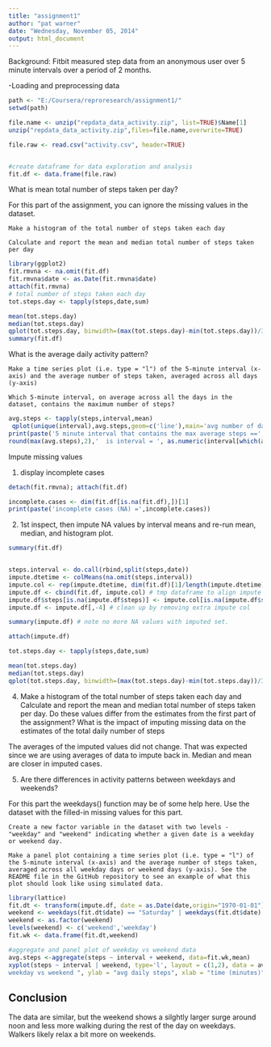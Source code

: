```yaml
---
title: "assignment1"
author: "pat warner"
date: "Wednesday, November 05, 2014"
output: html_document
---
```

Background: Fitbit measured step data from an anonymous user over 5 minute intervals over a period of 2 months.

-Loading and preprocessing data
```r
path <- "E:/Coursera/reproresearch/assignment1/"
setwd(path)

file.name <- unzip("repdata_data_activity.zip", list=TRUE)$Name[1]
unzip("repdata_data_activity.zip",files=file.name,overwrite=TRUE)

file.raw <- read.csv("activity.csv", header=TRUE)


#create dataframe for data exploration and analysis
fit.df <- data.frame(file.raw)
```

What is mean total number of steps taken per day?

For this part of the assignment, you can ignore the missing values in the dataset.

    Make a histogram of the total number of steps taken each day

    Calculate and report the mean and median total number of steps taken per day


```r
library(ggplot2)
fit.rmvna <- na.omit(fit.df)
fit.rmvna$date <- as.Date(fit.rmvna$date)
attach(fit.rmvna)
# total number of steps taken each day
tot.steps.day <- tapply(steps,date,sum)

mean(tot.steps.day)
median(tot.steps.day)
qplot(tot.steps.day, binwidth=(max(tot.steps.day)-min(tot.steps.day))/30, fill='red')
summary(fit.df)
```

What is the average daily activity pattern?

    Make a time series plot (i.e. type = "l") of the 5-minute interval (x-axis) and the average number of steps taken, averaged across all days (y-axis)

    Which 5-minute interval, on average across all the days in the dataset, contains the maximum number of steps?

```r
avg.steps <- tapply(steps,interval,mean)
 qplot(unique(interval),avg.steps,geom=c('line'),main='avg number of daily steps vs. time of day',ylab='avg daily steps',xlab='time (minutes)')
print(paste('5 minute interval that contains the max average steps ==',
round(max(avg.steps),2),'  is interval = ', as.numeric(interval[which(avg.steps==max(avg.steps))]), "note that is about 835/60=14 hours or ~ 2PM"))
```
Impute missing values

1) display incomplete cases
```r
detach(fit.rmvna); attach(fit.df)

incomplete.cases <- dim(fit.df[is.na(fit.df),])[1]
print(paste('incomplete cases (NA) =',incomplete.cases))
```
2) 1st inspect, then impute NA values by interval means and re-run mean, median, and histogram plot.
```r
summary(fit.df)


steps.interval <- do.call(rbind,split(steps,date))
impute.dtetime <- colMeans(na.omit(steps.interval))
impute.col <- rep(impute.dtetime, dim(fit.df)[1]/length(impute.dtetime))
impute.df <- cbind(fit.df, impute.col) # tmp dataframe to align impute data
impute.df$steps[is.na(impute.df$steps)] <- impute.col[is.na(impute.df$steps)] # replace NAs with imputed time values
impute.df <- impute.df[,-4] # clean up by removing extra impute col

summary(impute.df) # note no more NA values with imputed set.

attach(impute.df)

tot.steps.day <- tapply(steps,date,sum)

mean(tot.steps.day)
median(tot.steps.day)
qplot(tot.steps.day, binwidth=(max(tot.steps.day)-min(tot.steps.day))/30, fill='red', main= 'histogram of imputed daily steps')

```

4) Make a histogram of the total number of steps taken each day and Calculate and report the mean and median total number of steps taken per day. Do these values differ from the estimates from the first part of the assignment? What is the impact of imputing missing data on the estimates of the total daily number of steps

The averages of the imputed values did not change. That was expected since we are using averages of data to impute back in. Median and mean are closer in imputed cases.


5) Are there differences in activity patterns between weekdays and weekends?

For this part the weekdays() function may be of some help here. Use the dataset with the filled-in missing values for this part.

    Create a new factor variable in the dataset with two levels - "weekday" and "weekend" indicating whether a given date is a weekday or weekend day.

    Make a panel plot containing a time series plot (i.e. type = "l") of the 5-minute interval (x-axis) and the average number of steps taken, averaged across all weekday days or weekend days (y-axis). See the README file in the GitHub repository to see an example of what this plot should look like using simulated data.
    
```r
library(lattice)
fit.dt <- transform(impute.df, date = as.Date(date,origin="1970-01-01"))
weekend <- weekdays(fit.dt$date) == "Saturday" | weekdays(fit.dt$date) == "Sunday"
weekend <- as.factor(weekend)
levels(weekend) <- c('weekend','weekday')
fit.wk <- data.frame(fit.dt,weekend)

#aggregate and panel plot of weekday vs weekend data
avg.steps <-aggregate(steps ~ interval + weekend, data=fit.wk,mean)
xyplot(steps ~ interval | weekend, type='l', layout = c(1,2), data = avg.steps, main = "plot of avg daily steps vs time (5 minute sample) interval - 
weekday vs weekend ", ylab = "avg daily steps", xlab = "time (minutes)")
```
    
## Conclusion
The data are similar, but the weekend shows a silghtly larger surge around noon and less more walking during the rest of the day on weekdays. Walkers likely relax a bit more on weekends.


